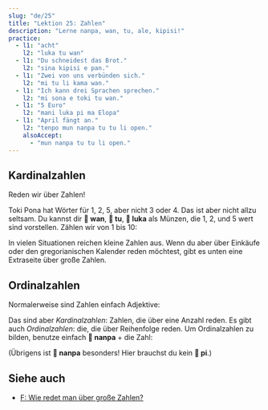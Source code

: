 ```yaml
---
slug: "de/25"
title: "Lektion 25: Zahlen"
description: "Lerne nanpa, wan, tu, ale, kipisi!"
practice:
  - l1: "acht"
    l2: "luka tu wan"
  - l1: "Du schneidest das Brot."
    l2: "sina kipisi e pan."
  - l1: "Zwei von uns verbünden sich."
    l2: "mi tu li kama wan."
  - l1: "Ich kann drei Sprachen sprechen."
    l2: "mi sona e toki tu wan."
  - l1: "5 Euro"
    l2: "mani luka pi ma Elopa"
  - l1: "April fängt an."
    l2: "tenpo mun nanpa tu tu li open."
    alsoAccept:
      - "mun nanpa tu tu li open."
---
```



## Kardinalzahlen

Reden wir über Zahlen!

<List>
  <Word sl="wan" m="eins, vereint" />
  <Word sl="tu" m="zwei, getrennt" />
  <Word sl="luka" m="fünf, Hand" />
  <Word sl="mute" m="viel" />
  <Word sl="ale" m="alles, jedes" />
  <Word sl="kipisi" m="Stück, Teil, teilen" />
</List>

Toki Pona hat Wörter für 1, 2, 5, aber nicht 3 oder 4. Das ist aber nicht allzu seltsam. Du kannst dir **󱥳 wan**, **󱥮 tu**, **󱤭 luka** als Münzen, die 1, 2, und 5 wert sind vorstellen. Zählen wir von 1 bis 10:

<List>
    <Word sl="wan" m="eins" />
    <Word sl="tu" m="zwei" />
    <Word sl="tu wan" m="drei" />
    <Word sl="tu tu" m="vier" />
    <Word sl="luka" m="fünf" />
    <Word sl="luka wan" m="sechs" />
    <Word sl="luka tu" m="sieben" />
    <Word sl="luka tu wan" m="acht" />
    <Word sl="luka tu tu" m="neun" />
    <Word sl="luka luka" m="zehn" />
</List>

In vielen Situationen reichen kleine Zahlen aus. Wenn du aber über Einkäufe oder den gregorianischen Kalender reden möchtest, gibt es unten eine Extraseite über große Zahlen.

## Ordinalzahlen

Normalerweise sind Zahlen einfach Adjektive:

<List>
    <Word sl="kala wan" m="ein Fisch" />
    <Word sl="soko tu tu" m="vier Pilze" />
    <Word sl="mun luka" m="fünf Monate" />
</List>

Das sind aber *Kardinalzahlen*: Zahlen, die über eine Anzahl reden. Es gibt auch *Ordinalzahlen*: die, die über Reihenfolge reden. Um Ordinalzahlen zu bilden, benutze einfach **󱤽 nanpa** + die Zahl:

<List>
    <Word sl="nanpa" m="Zahl, der ...-te" />
    <Word sl="kala nanpa wan" m="der erste Fisch" />
    <Word sl="soko nanpa tu tu" m="der vierte Pilz" />
    <Word sl="mun nanpa luka" m="der fünfte Monat" />
</List>

(Übrigens ist **󱤽 nanpa** besonders! Hier brauchst du kein **󱥍 pi**.)

<Practice exercises={frontmatter.practice} client:load />

## Siehe auch
* [F: Wie redet man über große Zahlen?](../large-numbers)
